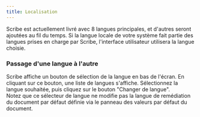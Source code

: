 ```yaml
---
title: Localisation
---
```



Scribe est actuellement livré avec 8 langues principales, et d'autres seront ajoutées au fil du temps. Si la langue locale de votre système fait partie des langues prises en charge par Scribe, l'interface utilisateur utilisera la langue choisie.

### Passage d'une langue à l'autre

Scribe affiche un bouton de sélection de la langue en bas de l'écran. En cliquant sur ce bouton, une liste de langues s'affiche. Sélectionnez la langue souhaitée, puis cliquez sur le bouton "Changer de langue".  
Notez que ce sélecteur de langue ne modifie pas la langue de remédiation du document par défaut définie via le panneau des valeurs par défaut du document.

